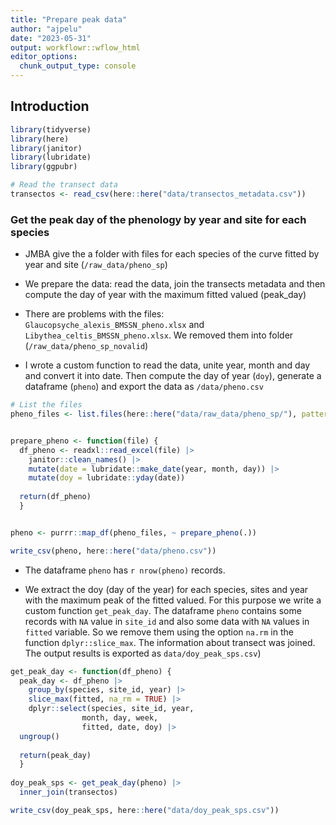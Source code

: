 ```yaml
---
title: "Prepare peak data"
author: "ajpelu"
date: "2023-05-31"
output: workflowr::wflow_html
editor_options:
  chunk_output_type: console
---
```


## Introduction

```r
library(tidyverse)
library(here)
library(janitor) 
library(lubridate)
library(ggpubr)
```


```r
# Read the transect data 
transectos <- read_csv(here::here("data/transectos_metadata.csv"))
```


### Get the peak day of the phenology by year and site for each species 

- JMBA give the a folder with files for each species of the curve fitted by year and site (`/raw_data/pheno_sp`)
- We prepare the data: read the data, join the transects metadata and then compute the day of year with the maximum fitted valued (peak_day) 
- There are problems with the files: `Glaucopsyche_alexis_BMSSN_pheno.xlsx` and `Libythea_celtis_BMSSN_pheno.xlsx`. We removed them into folder (`/raw_data/pheno_sp_novalid`)

- I wrote a custom function to read the data, unite year, month and day and convert it into date. Then compute the day of year (`doy`), generate a dataframe (`pheno`) and export the data as `/data/pheno.csv`

```r
# List the files 
pheno_files <- list.files(here::here("data/raw_data/pheno_sp/"), pattern = "*pheno.xlsx", full.names = TRUE)


prepare_pheno <- function(file) { 
  df_pheno <- readxl::read_excel(file) |>
    janitor::clean_names() |> 
    mutate(date = lubridate::make_date(year, month, day)) |>
    mutate(doy = lubridate::yday(date)) 
  
  return(df_pheno)
  }


pheno <- purrr::map_df(pheno_files, ~ prepare_pheno(.)) 

write_csv(pheno, here::here("data/pheno.csv"))
```

- The dataframe `pheno` has `r nrow(pheno)` records.  

- We extract the doy (day of the year) for each species, sites and year with the maximum peak of the fitted valued. For this purpose we write a custom function `get_peak_day`. The dataframe `pheno` contains some records with `NA` value in `site_id` and also some data with `NA` values in `fitted` variable. So we remove them using the option `na.rm` in the function `dplyr::slice_max`. The information about transect was joined. The output results is exported as `data/doy_peak_sps.csv`) 

```r
get_peak_day <- function(df_pheno) { 
  peak_day <- df_pheno |> 
    group_by(species, site_id, year) |>
    slice_max(fitted, na_rm = TRUE) |> 
    dplyr::select(species, site_id, year,
                month, day, week,
                fitted, date, doy) |> 
  ungroup()
  
  return(peak_day)
  }
 
doy_peak_sps <- get_peak_day(pheno) |> 
  inner_join(transectos)

write_csv(doy_peak_sps, here::here("data/doy_peak_sps.csv"))
```


